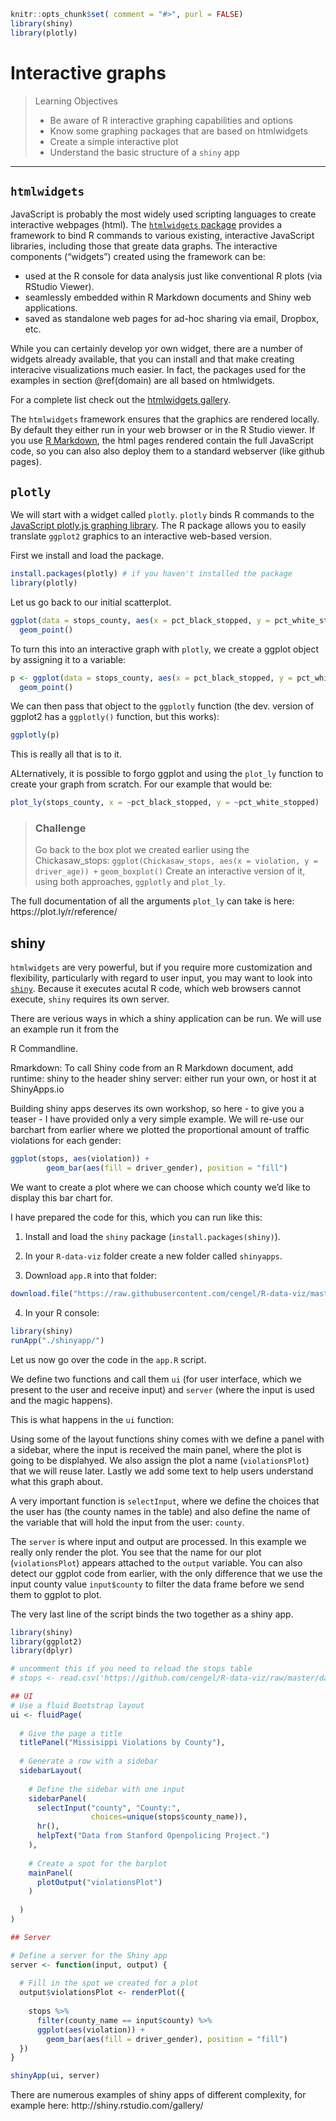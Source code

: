 ```r
knitr::opts_chunk$set( comment = "#>", purl = FALSE)
library(shiny)
library(plotly)
```

# Interactive graphs

> Learning Objectives
>
> * Be aware of R interactive graphing capabilities and options
> * Know some graphing packages that are based on htmlwidgets
> * Create a simple interactive plot
> * Understand the basic structure of a `shiny` app

------------

## **`htmlwidgets`**

JavaScript is probably the most widely used scripting languages to create interactive webpages (html). The [`htmlwidgets` package]((https://CRAN.R-project.org/package=htmlwidgets)) provides a framework to bind R commands to various existing, interactive JavaScript libraries, including those that greate data graphs. The interactive components ("widgets") created using the framework can be:

- used at the R console for data analysis just like conventional R plots (via RStudio Viewer).
- seamlessly embedded within R Markdown documents and Shiny web applications.
- saved as standalone web pages for ad-hoc sharing via email, Dropbox, etc.

While you can certainly develop yor own widget, there are a number of widgets already available, that you can install and that make creating interacive visualizations much easier. In fact, the packages used for the examples in section \@ref(domain) are all based on htmlwidgets.

For a complete list check out the [htmlwidgets gallery](http://gallery.htmlwidgets.org).

The `htmlwidgets` framework ensures that the graphics are rendered locally. By default they either run in your web browser or in the R Studio viewer. If you use [R Markdown](https://rmarkdown.rstudio.com/), the html pages rendered contain the full JavaScript code, so you can also also deploy them to a standard webserver (like github pages).


## **`plotly`**

We will start with a widget called `plotly`. `plotly` binds R commands to the [JavaScript plotly.js graphing library](https://plot.ly/javascript/). The R package allows you to easily translate `ggplot2` graphics to an interactive web-based version.

First we install and load the package.
```r
install.packages(plotly) # if you haven't installed the package
library(plotly)
```

Let us go back to our initial scatterplot.
```r
ggplot(data = stops_county, aes(x = pct_black_stopped, y = pct_white_stopped)) +
  geom_point()
```

To turn this into an interactive graph with `plotly`, we create a ggplot object by assigning it to a variable:

```r
p <- ggplot(data = stops_county, aes(x = pct_black_stopped, y = pct_white_stopped)) +
  geom_point()
```

We can then pass that object to the `ggplotly` function (the dev. version of ggplot2 has a `ggplotly()` function, but this works): 

```r
ggplotly(p) 
```

This is really all that is to it.

ALternatively, it is possible to forgo ggplot and using the `plot_ly` function to create your graph from scratch. For our example that would be:

```r
plot_ly(stops_county, x = ~pct_black_stopped, y = ~pct_white_stopped)
```


> <h3>Challenge</h3>
> Go back to the box plot we created earlier using the Chickasaw_stops:
> `ggplot(Chickasaw_stops, aes(x = violation, y = driver_age)) +`
> `geom_boxplot()`
> Create an interactive version of it, using both approaches, 
> `ggplotly` and `plot_ly`. 


The full documentation of all the arguments `plot_ly` can take is here: https://plot.ly/r/reference/



## shiny

`htmlwidgets` are very powerful, but if you require more customization and flexibility, particularly with regard to user input, you may want to look into [`shiny`](https://CRAN.R-project.org/package=shiny ). Because it executes acutal R code, which web browsers cannot execute, `shiny` requires its own server. 

There are verious ways in which a shiny application can be run. We will use an example run it from the 

R Commandline. 

Rmarkdown: To call Shiny code from an R Markdown document, add runtime: shiny to the header
shiny server: either run your own, or host it at  ShinyApps.io



Building shiny apps deserves its own workshop, so here - to give you a teaser - I have provided only a very simple example. We will re-use our barchart from earlier where we plotted the proportional amount of traffic violations for each gender:

```r
ggplot(stops, aes(violation)) + 
        geom_bar(aes(fill = driver_gender), position = "fill")
```

We want to create a plot where we can choose which county we'd like to display this bar chart for.

I have prepared the code for this, which you can run like this:

1. Install and load the `shiny` package (`install.packages(shiny)`).

2. In your `R-data-viz` folder create a new folder called `shinyapps`.

3. Download `app.R` into that folder:
```r
download.file("https://raw.githubusercontent.com/cengel/R-data-viz/master/shinyapp/app.R", "shinyapp/app.R")
```

4. In your R console:
```r
library(shiny)
runApp("./shinyapp/")
```


Let us now go over the code in the `app.R` script. 

We define two functions and call them `ui` (for user interface, which we present to the user and receive input) and `server` (where the input is used and the magic happens).

This is what happens in the `ui` function:

Using some of the layout functions shiny comes with we define a panel with a sidebar, where the input is received the main panel, where the plot is going to be displahyed. We also assign the plot a name (`violationsPlot`) that we will reuse later. Lastly we add some text to help users understand what this graph about. 

A very important function is `selectInput`, where we define the choices that the user has (the county names in the table) and also define the name of the variable that will hold the input from the user: `county`.

The `server` is where input and output are processed. In this example we really only render the plot. You see that the name for our plot (`violationsPlot`) appears attached to the `output` variable. You can also detect our ggplot code from earlier, with the only difference that we use the input county value `input$county` to filter the data frame before we send them to ggplot to plot. 

The very last line of the script binds the two together as a shiny app.

```r
library(shiny)
library(ggplot2)
library(dplyr)

# uncomment this if you need to reload the stops table
# stops <- read.csv('https://github.com/cengel/R-data-viz/raw/master/data/MS_stops.csv')

## UI
# Use a fluid Bootstrap layout
ui <- fluidPage(    
  
  # Give the page a title
  titlePanel("Missisippi Violations by County"),
  
  # Generate a row with a sidebar
  sidebarLayout(      
    
    # Define the sidebar with one input
    sidebarPanel(
      selectInput("county", "County:", 
                  choices=unique(stops$county_name)),
      hr(),
      helpText("Data from Stanford Openpolicing Project.")
    ),
    
    # Create a spot for the barplot
    mainPanel(
      plotOutput("violationsPlot")  
    )
    
  )
)

## Server

# Define a server for the Shiny app
server <- function(input, output) {
  
  # Fill in the spot we created for a plot
  output$violationsPlot <- renderPlot({
    
    stops %>% 
      filter(county_name == input$county) %>% 
      ggplot(aes(violation)) + 
        geom_bar(aes(fill = driver_gender), position = "fill")
  })
}

shinyApp(ui, server)
```


There are numerous examples of shiny apps of different complexity, for example here: http://shiny.rstudio.com/gallery/
